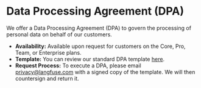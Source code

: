 # Data Processing Agreement (DPA)

We offer a Data Processing Agreement (DPA) to govern the processing of personal data on behalf of our customers.

- **Availability:** Available upon request for customers on the Core, Pro, Team, or Enterprise plans.
- **Template:** You can review our standard DPA template [here](https://static.langfuse.com/legal/2025-07-10-Public-Langfuse%20DPA.pdf).
- **Request Process:** To execute a DPA, please email privacy@langfuse.com with a signed copy of the template. We will then countersign and return it.
